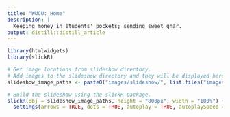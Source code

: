 ```yaml
---
title: "WUCU: Home"
description: | 
  Keeping money in students' pockets; sending sweet gnar. 
output: distill::distill_article
---
```


```r
library(htmlwidgets)
library(slickR)

# Get image locations from slideshow directory.
# Add images to the slideshow directory and they will be displayed here.
slideshow_image_paths <- paste0("images/slideshow/", list.files("images/slideshow"))

# Build the slideshow using the slickR package.
slickR(obj = slideshow_image_paths, height = "800px", width = "100%") + 
  settings(arrows = TRUE, dots = TRUE, autoplay = TRUE, autoplaySpeed = 3000, adaptiveHeight = FALSE)
```